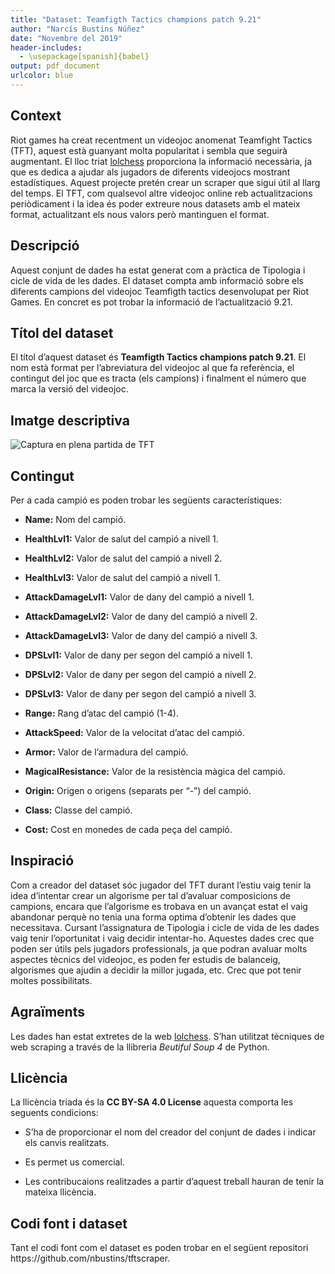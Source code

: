 ```yaml
---
title: "Dataset: Teamfigth Tactics champions patch 9.21"
author: "Narcís Bustins Núñez"
date: "Novembre del 2019"
header-includes:
  - \usepackage[spanish]{babel}
output: pdf_document
urlcolor: blue
---
```


## Context

Riot games ha creat recentment un videojoc anomenat Teamfight Tactics (TFT), aquest està guanyant molta popularitat i sembla que seguirà augmentant.
El lloc triat [lolchess](https://lolchess.gg/) proporciona la informació necessària, ja que es dedica a ajudar als jugadors de diferents videojocs mostrant estadístiques. Aquest projecte pretén crear un scraper que sigui útil al llarg del temps. El TFT, com qualsevol altre videojoc online reb actualitzacions periòdicament i la idea és poder extreure nous datasets amb el mateix format, actualitzant els nous valors però mantinguen el format.

## Descripció

Aquest conjunt de dades ha estat generat com a pràctica de Tipologia i cicle de vida de les dades. El dataset compta amb informació sobre els diferents campions del videojoc Teamfigth tactics desenvolupat per Riot Games. En concret es pot trobar la informació de l'actualització 9.21. 

## Títol del dataset
  
El títol d'aquest dataset és **Teamfigth Tactics champions patch 9.21**. El nom està format per l'abreviatura del videojoc al que fa referència,  el contingut del joc que es tracta (els campions) i finalment el número que marca la versió del videojoc.


## Imatge descriptiva
![Captura en plena partida de TFT](./tft_game.jpeg)
\newpage

## Contingut 

Per a cada campió es poden trobar les següents característiques:

* **Name:** Nom del campió.

* **HealthLvl1:** Valor de salut del campió a nivell 1.

* **HealthLvl2:** Valor de salut del campió a nivell 2.

* **HealthLvl3:** Valor de salut del campió a nivell 1.

* **AttackDamageLvl1:** Valor de dany del campió a nivell 1.

* **AttackDamageLvl2:** Valor de dany del campió a nivell 2.

* **AttackDamageLvl3:** Valor de dany del campió a nivell 3.

* **DPSLvl1:** Valor de dany per segon del campió a nivell 1.

* **DPSLvl2:** Valor de dany per segon del campió a nivell 2.

* **DPSLvl3:** Valor de dany per segon del campió a nivell 3.

* **Range:** Rang d'atac del campió (1-4).

* **AttackSpeed:** Valor de la velocitat d'atac del campió.

* **Armor:** Valor de l'armadura del campió.

* **MagicalResistance:** Valor de la resistència màgica del campió.

* **Origin:** Origen o origens (separats per "-") del campió.

* **Class:** Classe del campió.

* **Cost:** Cost en monedes de cada peça del campió.

## Inspiració

Com a creador del dataset sóc jugador del TFT durant l'estiu vaig tenir la idea d'intentar crear un algorisme per tal d'avaluar composicions de campions, encara que l'algorisme es trobava en un avançat estat el vaig abandonar perquè no tenia una forma optima d'obtenir les dades que necessitava. Cursant l'assignatura de Tipologia i cicle de vida de les dades vaig tenir l'oportunitat i vaig decidir intentar-ho. Aquestes dades crec que poden ser útils pels jugadors professionals, ja que podran avaluar molts aspectes tècnics del videojoc, es poden fer estudis de balanceig, algorismes que ajudin a decidir la millor jugada, etc. Crec que pot tenir moltes possibilitats.  

## Agraïments
  
Les dades han estat extretes de la web [lolchess](https://lolchess.gg/). S'han utilitzat tècniques de web scraping a través de la llibreria *Beutiful Soup 4* de Python.
  
## Llicència

La llicència triada és la **CC BY-SA 4.0 License** aquesta comporta les seguents condicions:

* S'ha de proporcionar el nom del creador del conjunt de dades i indicar els canvis realitzats.

* Es permet us comercial.

* Les contribucaions realitzades a partir d'aquest treball hauran de tenir la mateixa llicència.

## Codi font i dataset

Tant el codi font com el dataset es poden trobar en el següent repositori https://github.com/nbustins/tftscraper.



